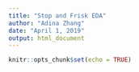 ```yaml
---
title: "Stop and Frisk EDA"
author: "Adina Zhang"
date: "April 1, 2019"
output: html_document
---
```


```r
knitr::opts_chunk$set(echo = TRUE)
```

